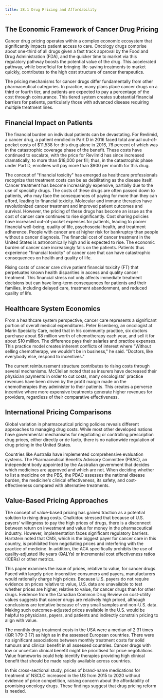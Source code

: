 ```yaml
---
title: 38.1 Drug Pricing and Affordability
---
```




## The Economic Framework of Cancer Drug Pricing

Cancer drug pricing operates within a complex economic ecosystem that significantly impacts patient access to care. Oncology drugs comprise about one-third of all drugs given a fast track approval by the Food and Drug Administration (FDA), and the quicker time to market via this regulatory pathway boosts the potential value of the drug. This accelerated pathway, while beneficial for bringing life-saving treatments to market quickly, contributes to the high cost structure of cancer therapeutics.

The pricing mechanisms for cancer drugs differ fundamentally from other pharmaceutical categories. In practice, many plans place cancer drugs on a third or fourth tier, and patients are expected to pay a percentage of the cost through coinsurance. This tiered system creates substantial financial barriers for patients, particularly those with advanced disease requiring multiple treatment lines.

## Financial Impact on Patients

The financial burden on individual patients can be devastating. For Revlimid, a cancer drug, a patient enrolled in Part D in 2016 faced total annual out-of-pocket costs of $11,538 for this drug alone in 2016, 76 percent of which was in the catastrophic coverage phase of the benefit. These costs have continued to escalate, with the price for Revlimid has since increased dramatically, to more than $18,000 per fill; thus, in the catastrophic phase under Part D, enrollees will pay more than $900 per month for this drug.

The concept of "financial toxicity" has emerged as healthcare professionals recognize that treatment costs can be as debilitating as the disease itself. Cancer treatment has become increasingly expensive, partially due to the use of specialty drugs. The costs of these drugs are often passed down to patients, who may face the consequences of paying for more than they can afford, leading to financial toxicity. Molecular and immune therapies have revolutionized cancer treatment and improved patient outcomes and survival. However, the pricing of these drugs has become an issue as the cost of cancer care continues to rise significantly. Cost sharing policies have increased out-of-pocket expenses for patients, leading to poorer financial well-being, quality of life, psychosocial health, and treatment adherence. People with cancer are at higher risk for bankruptcy than people without a cancer diagnosis. The financial cost of cancer treatment in the United States is astronomically high and is expected to rise. The economic burden of cancer care increasingly falls on the patients. Patients thus experience "financial toxicity" of cancer care that can have catastrophic consequences on health and quality of life.

Rising costs of cancer care drive patient financial toxicity (FT) that perpetuates known health disparities in access and quality cancer treatment. This financial stress not only affects immediate treatment decisions but can have long-term consequences for patients and their families, including delayed care, treatment abandonment, and reduced quality of life.

## Healthcare System Economics

From a healthcare system perspective, cancer care represents a significant portion of overall medical expenditures. Peter Eisenberg, an oncologist at Marin Specialty Care, noted that in his community practice, six doctors purchase about $8 million worth of chemotherapy each year, and sell it for about $10 million. The difference pays their salaries and practice expenses. This practice model creates inherent conflicts of interest where "Without selling chemotherapy, we wouldn't be in business," he said. "Doctors, like everybody else, respond to incentives."

The current reimbursement structure contributes to rising costs through several mechanisms. McClellan noted that as insurers have decreased their physician payments in order to cut costs, many oncologists' practice revenues have been driven by the profit margin made on the chemotherapies they administer to their patients. This creates a perverse incentive where more expensive treatments generate higher revenues for providers, regardless of their comparative effectiveness.

## International Pricing Comparisons

Global variation in pharmaceutical pricing policies reveals different approaches to managing drug costs. While most other developed nations have governmental mechanisms for negotiating or controlling prescription drug prices, either directly or de facto, there is no nationwide regulation of drug pricing in the United States. 

Countries like Australia have implemented comprehensive evaluation systems. The Pharmaceutical Benefits Advisory Committee (PBAC), an independent body appointed by the Australian government that decides which medicines are approved and which are not. When deciding whether to list a medicine on the PBS, the PBAC assesses the national disease burden, the medicine's clinical effectiveness, its safety, and cost-effectiveness compared with alternative treatments.

## Value-Based Pricing Approaches

The concept of value-based pricing has gained traction as a potential solution to rising drug costs. Chalkidou stressed that because of U.S. payers' willingness to pay the high prices of drugs, there is a disconnect between return on investment and value for money in the pharmaceutical industry. However, implementation faces significant regulatory barriers. Hartstein noted that CMS, which is the biggest payer for cancer care in this country, is prohibited from negotiating prices and interfering with the practice of medicine. In addition, the ACA specifically prohibits the use of quality-adjusted life years (QALYs) or incremental cost effectiveness ratios (ICERs) or other metrics.

This paper examines the issue of prices, relative to value, for cancer drugs. Faced with largely price-insensitive consumers and payers, manufacturers would rationally charge high prices. Because U.S. payers do not require evidence on prices relative to value, U.S. data are unavailable to test whether prices are higher, relative to value, for cancer drugs than for other drugs. Evidence from the Canadian Common Drug Review on cost-utility values suggests that cancer drugs are relatively high priced, although conclusions are tentative because of very small samples and non-U.S. data. Making such outcomes-adjusted prices available in the U.S. would be helpful to physicians, payers, and patients and indirectly constrain pricing to align with value.

The monthly drug treatment costs in the USA were a median of 2·31 times (IQR 1·79-3·17) as high as in the assessed European countries. There were no significant associations between monthly treatment costs for solid tumours and clinical benefit in all assessed countries. Cancer drugs with low or uncertain clinical benefit might be prioritised for price negotiations. Value frameworks could help identify therapies providing high clinical benefit that should be made rapidly available across countries.

In this cross-sectional study, prices of brand-name medications for treatment of NSCLC increased in the US from 2015 to 2020 without evidence of price competition, raising concern about the affordability of promising oncology drugs. These findings suggest that drug pricing reform is needed.
